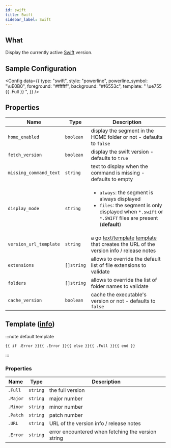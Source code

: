 ```yaml
---
id: swift
title: Swift
sidebar_label: Swift
---
```


## What

Display the currently active [Swift][swift] version.

## Sample Configuration


<Config
  data={{
    type: "swift",
    style: "powerline",
    powerline_symbol: "\uE0B0",
    foreground: "#ffffff",
    background: "#f6553c",
    template: " \ue755 {{ .Full }} ",
  }}
/>

## Properties

| Name                   | Type       | Description                                                                                                                                                            |
| ---------------------- | ---------- | ---------------------------------------------------------------------------------------------------------------------------------------------------------------------- |
| `home_enabled`         | `boolean`  | display the segment in the HOME folder or not - defaults to `false`                                                                                                    |
| `fetch_version`        | `boolean`  | display the swift version - defaults to `true`                                                                                                                         |
| `missing_command_text` | `string`   | text to display when the command is missing - defaults to empty                                                                                                        |
| `display_mode`         | `string`   | <ul><li>`always`: the segment is always displayed</li><li>`files`: the segment is only displayed when `*.swift` or `*.SWIFT` files are present (**default**)</li></ul> |
| `version_url_template` | `string`   | a go [text/template][go-text-template] [template][templates] that creates the URL of the version info / release notes                                                  |
| `extensions`           | `[]string` | allows to override the default list of file extensions to validate                                                                                                     |
| `folders`              | `[]string` | allows to override the list of folder names to validate                                                                                                               |
| `cache_version`        | `boolean`  | cache the executable's version or not - defaults to `false`                                                                                                            |

## Template ([info][templates])

:::note default template

```template
{{ if .Error }}{{ .Error }}{{ else }}{{ .Full }}{{ end }}
```

:::

### Properties

| Name     | Type     | Description                                        |
| -------- | -------- | -------------------------------------------------- |
| `.Full`  | `string` | the full version                                   |
| `.Major` | `string` | major number                                       |
| `.Minor` | `string` | minor number                                       |
| `.Patch` | `string` | patch number                                       |
| `.URL`   | `string` | URL of the version info / release notes            |
| `.Error` | `string` | error encountered when fetching the version string |

[go-text-template]: https://golang.org/pkg/text/template/
[templates]: /docs/configuration/templates
[swift]: https://www.swift.org/
